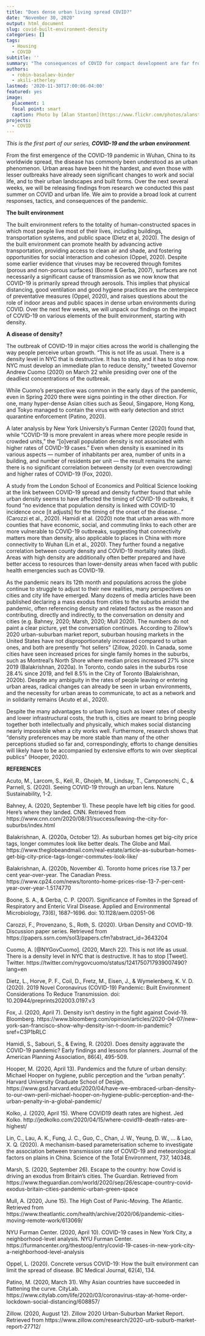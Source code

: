 ```yaml
---
title: "Does dense urban living spread COVID?"
date: "November 30, 2020"
output: html_document
slug: covid-built-environment-density
categories: []
tags:
  - Housing
  - COVID
subtitle: ''
summary: "The consequences of COVID for compact development are far from clear."
authors:
  - robin-basalaev-binder
  - akili-atherley
lastmod: '2020-11-30T17:00:06-04:00'
featured: yes
image:
  placement: 1
  focal point: smart
  caption: Photo by [Alan Stanton](https://www.flickr.com/photos/alanstanton/15080619725/in/photolist-oYC7QV-21inHSo-bCWhDp-DvQPtj-21cVaTX-22Ry7up-Y4k9qN-22TDqXt-JgvRJ4-Zs9isH-225FvMS-WfcVG3-Z68X62-YxHbmj-2hmJ6Mn-e1H3VT-2ehhMp5-29U79uz-9SfiNf-fDe1BY-CFcD6b-6GJDYA-yB2kGt-oknLZe-a7mwpG-9D49yi-a91KFY-61zbh2-cEdKfG-XfPnNL-6XxNsU-8D6ZKr-pZM1kP-61zaut-6GJvxu-d8Gw3m-a8XWGV-8Daa4J-a8XW7i-a8XU1e-cEdHoN-6GJArJ-a8XUTk-6GKUJY-a8XXNa-a8XUor-a8XUWx-a91JUA-a91NwY-8sssv4)
projects:
  - COVID
---
```


*This is the first part of our series, __COVID-19 and the urban environment__.*

From the first emergence of the COVID-19 pandemic in Wuhan, China to its worldwide spread, the disease has commonly been understood as an urban phenomenon. Urban areas have been hit the hardest, and even those with lesser outbreaks have already seen significant changes to work and social life, and to their urban landscapes and built forms. Over the next several weeks, we will be releasing findings from research we conducted this past summer on COVID and urban life. We aim to provide a broad look at current responses, tactics, and consequences of the pandemic.

**The built environment**

The built environment refers to the totality of human-constructed spaces in which most people live most of their lives, including buildings, transportation systems, and public space (Dietz et al, 2020). The design of the built environment can promote health by advancing active transportation, providing access to clean air and shade, and fostering opportunities for social interaction and cohesion (Oppel, 2020). Despite some earlier evidence that viruses may be recovered through fomites (porous and non-porous surfaces) (Boone & Gerba, 2007), surfaces are not necessarily a significant cause of transmission as we now know that COVID-19 is primarily spread through aerosols. This implies that physical distancing, good ventilation and good hygiene practices are the centerpiece of preventative measures (Oppel, 2020), and raises questions about the role of indoor areas and public spaces in dense urban environments during COVID. Over the next few weeks, we will unpack our findings on the impact of COVID-19 on various elements of the built environment, starting with density. 

**A disease of density?**

The outbreak of COVID-19 in major cities across the world is challenging the way people perceive urban growth. “This is not life as usual. There is a density level in NYC that is destructive. It has to stop, and it has to stop now. NYC must develop an immediate plan to reduce density,” tweeted Governor Andrew Cuomo (2020) on March 22 while presiding over one of the deadliest concentrations of the outbreak.

While Cuomo's perspective was common in the early days of the pandemic, even in Spring 2020 there were signs pointing in the other direction. For one, many hyper-dense Asian cities such as Seoul, Singapore, Hong Kong, and Tokyo managed to contain the virus with early detection and strict quarantine enforcement (Patino, 2020).

A later analysis by New York University’s Furman Center (2020) found that, while “COVID-19 is more prevalent in areas where more people reside in crowded units,” the “[o]verall population density is not associated with higher rates of COVID-19 cases.” Even when density is examined in its various aspects — number of inhabitants per area, number of units in a building, and number of residents per unit — the result remains the same: there is no significant correlation between density (or even overcrowding) and higher rates of COVID-19 (Fox, 2020). 

A study from the London School of Economics and Political Science looking at the link between COVID-19 spread and density further found that while urban density seems to have affected the timing of COVID-19 outbreaks, it found “no evidence that population density is linked with COVID-10 incidence once [it adjusts] for the timing of the onset of the disease…” (Carozzi et al., 2020). Hamidi et al. (2020) note that urban areas with more counties that have economic, social, and commuting links to each other are more vulnerable to COVID-19 outbreaks, suggesting that connectivity matters more than density, also applicable to places in China with more connectivity to Wuhan (Lin et al., 2020). They further found a negative correlation between county density and COVID-19 mortality rates (ibid). Areas with high density are additionally often better prepared and have better access to resources than lower-density areas when faced with public health emergencies such as COVID-19. 

As the pandemic nears its 12th month and populations across the globe continue to struggle to adjust to their new realities, many perspectives on cities and city life have emerged. Many dozens of media articles have been published declaring a mass exodus from cities to the suburbs amidst the pandemic, often referencing density and related factors as the reason and contributing, directly and indirectly, to the conversation on density and cities (e.g. Bahney, 2020; Marsh, 2020; Mull 2020). The numbers do not paint a clear picture, yet the conversation continues. According to Zillow’s 2020 urban-suburban market report, suburban housing markets in the United States have not disproportionately increased compared to urban ones, and both are presently “hot sellers” (Zillow, 2020). In Canada, some cities have seen increased prices for single family homes in the suburbs, such as Montreal’s North Shore where median prices increased 27% since 2019 (Balakrishnan, 2020a). In Toronto, condo sales in the suburbs rose 28.4% since 2019, and fell 8.5% in the City of Toronto (Balakrishnan, 2020b). Despite any ambiguity in the rates of people leaving or entering urban areas, radical changes can already be seen in urban environments, and the necessity for urban areas to communicate, to act as a network and in solidarity remains (Acuto et al., 2020).

Despite the many advantages to urban living such as lower rates of obesity and lower infrastructural costs, the truth is, cities are meant to bring people together both intellectually and physically, which makes social distancing nearly impossible when a city works well. Furthermore, research shows that “density preferences may be more stable than many of the other perceptions studied so far and, correspondingly, efforts to change densities will likely have to be accompanied by extensive efforts to win over skeptical publics” (Hooper, 2020). 

**REFERENCES**

Acuto, M., Larcom, S., Keil, R., Ghojeh, M., Lindsay, T., Camponeschi, C., & Parnell, S. (2020). Seeing COVID-19 through an urban lens. Nature Sustainability, 1-2.

Bahney, A. (2020, September 1). These people have left big cities for good. Here's where they landed. CNN. Retrieved from https://www.cnn.com/2020/08/31/success/leaving-the-city-for-suburbs/index.html 

Balakrishnan, A. (2020a, October 12). As suburban homes get big-city price tags, longer commutes look like better deals. The Globe and Mail. https://www.theglobeandmail.com/real-estate/article-as-suburban-homes-get-big-city-price-tags-longer-commutes-look-like/ 

Balakrishnan, A. (2020b, November 4). Toronto home prices rise 13.7 per cent year-over-year. The Canadian Press. https://www.cp24.com/news/toronto-home-prices-rise-13-7-per-cent-year-over-year-1.5174770 

Boone, S. A., & Gerba, C. P. (2007). Significance of Fomites in the Spread of Respiratory and Enteric Viral Disease. Applied and Environmental Microbiology, 73(6), 1687–1696. doi: 10.1128/aem.02051-06

Carozzi, F., Provenzano, S., Roth, S. (2020). Urban Density and COVID-19. Discussion paper series. Retrieved from https://papers.ssrn.com/sol3/papers.cfm?abstract_id=3643204 

Cuomo, A. [@NYGovCuomo]. (2020, March 22). This is not life as usual. There is a density level in NYC that is destructive. It has to stop [Tweet]. Twitter. https://twitter.com/nygovcuomo/status/1241750717939007490?lang=en

Dietz, L., Horve, P. F., Coil, D., Fretz, M., Eisen, J., & Wymelenberg, K. V. D. (2020). 2019 Novel Coronavirus (COVID-19) Pandemic: Built Environment Considerations To Reduce Transmission. doi: 10.20944/preprints202003.0197.v3

Fox, J. (2020, April 7). Density isn’t destiny in the fight against Covid-19. Bloomberg. https://www.bloomberg.com/opinion/articles/2020-04-07/new-york-san-francisco-show-why-density-isn-t-doom-in-pandemic?sref=C3P1bRLC

Hamidi, S., Sabouri, S., & Ewing, R. (2020). Does density aggravate the COVID-19 pandemic? Early findings and lessons for planners. Journal of the American Planning Association, 86(4), 495-509.

Hooper, M. (2020, April 13). Pandemics and the future of urban density: Michael Hooper on hygiene, public perception and the “urban penalty”. Harvard University Graduate School of Design. https://www.gsd.harvard.edu/2020/04/have-we-embraced-urban-density-to-our-own-peril-michael-hooper-on-hygiene-public-perception-and-the-urban-penalty-in-a-global-pandemic/

Kolko, J. (2020, April 15). Where COVID19 death rates are highest. Jed Kolko. http://jedkolko.com/2020/04/15/where-covid19-death-rates-are-highest/

Lin, C., Lau, A. K., Fung, J. C., Guo, C., Chan, J. W., Yeung, D. W., ... & Lao, X. Q. (2020). A mechanism-based parameterisation scheme to investigate the association between transmission rate of COVID-19 and meteorological factors on plains in China. Science of the Total Environment, 737, 140348.

Marsh, S. (2020, September 26). Escape to the country: how Covid is driving an exodus from Britain’s cities. The Guardian. Retrieved from https://www.theguardian.com/world/2020/sep/26/escape-country-covid-exodus-britain-cities-pandemic-urban-green-space 

Mull, A. (2020, June 15). The High Cost of Panic-Moving. The Atlantic. Retrieved from https://www.theatlantic.com/health/archive/2020/06/pandemic-cities-moving-remote-work/613069/ 

NYU Furman Center. (2020, April 10). COVID-19 cases in New York City, a neighborhood-level analysis. NYU Furman Center. https://furmancenter.org/thestoop/entry/covid-19-cases-in-new-york-city-a-neighborhood-level-analysis

Oppel, L. (2020). Concrete versus COVID-19: How the built environment can limit the spread of disease. BC Medical Journal, 62(4), 134.

Patino, M. (2020, March 31). Why Asian countries have succeeded in flattening the curve. CityLab. https://www.citylab.com/life/2020/03/coronavirus-stay-at-home-order-lockdown-social-distancing/608857/

Zillow. (2020, August 12). Zillow 2020 Urban-Suburban Market Report. Retrieved from https://www.zillow.com/research/2020-urb-suburb-market-report-27712/ 
